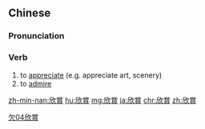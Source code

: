 {{also|欣赏}}
==Chinese==
{{zh-forms|s=欣赏}}

===Pronunciation===
{{zh-pron
|m=xīnshǎng
|c=jan1 soeng2
|h=pfs=hîm-sóng
|mn=qz:herm-sióng/tw,xm:him-sióng/zz:him-siáng
|ma=Zh-xinshang.ogg
|cat=v
}}

===Verb===
{{zh-verb}}

# to [[appreciate]] (e.g. appreciate art, scenery)
# to [[admire]]

[[Category:Intermediate Mandarin|欠04欣賞]]

[[zh-min-nan:欣賞]]
[[hu:欣賞]]
[[mg:欣賞]]
[[ja:欣賞]]
[[chr:欣賞]]
[[zh:欣賞]]